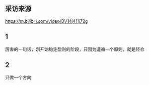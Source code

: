 ## 采访来源
https://m.bilibili.com/video/BV14j411j72g

## 1
厉害的一句话，刚开始稳定盈利的阶段，只因为遵循一个原则，就是轻仓

## 2

只做一个方向
